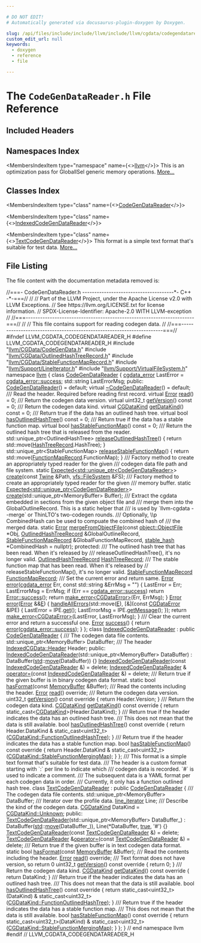 ```yaml
---

# DO NOT EDIT!
# Automatically generated via docusaurus-plugin-doxygen by Doxygen.

slug: /api/files/include/include/llvm/include/llvm/cgdata/codegendatareader-h
custom_edit_url: null
keywords:
  - doxygen
  - reference
  - file

---
```





# The `CodeGenDataReader.h` File Reference

<DoxygenPage pluginConfig={pluginConfig}>



## Included Headers

<IncludesList>
<IncludesListItem
  filePath="llvm/CGData/CodeGenData.h"
  permalink="/docs/api/files/include/include/llvm/include/llvm/cgdata/codegendata-h"
  isLocal="true" />
<IncludesListItem
  filePath="llvm/CGData/OutlinedHashTreeRecord.h"
  permalink="/docs/api/files/include/include/llvm/include/llvm/cgdata/outlinedhashtreerecord-h"
  isLocal="true" />
<IncludesListItem
  filePath="llvm/CGData/StableFunctionMapRecord.h"
  permalink="/docs/api/files/include/include/llvm/include/llvm/cgdata/stablefunctionmaprecord-h"
  isLocal="true" />
<IncludesListItem
  filePath="llvm/Support/LineIterator.h"
  permalink="/docs/api/files/include/include/llvm/include/llvm/support/lineiterator-h"
  isLocal="true" />
<IncludesListItem
  filePath="llvm/Support/VirtualFileSystem.h"
  permalink="/docs/api/files/include/include/llvm/include/llvm/support/virtualfilesystem-h"
  isLocal="true" />
</IncludesList>

## Namespaces Index

<MembersIndex>

<MembersIndexItem
  type="namespace"
  name={<><a href="/docs/api/namespaces/llvm">llvm</a></>}>
This is an optimization pass for GlobalISel generic memory operations. <a href="/docs/api/namespaces/llvm/#details">More...</a>
</MembersIndexItem>

</MembersIndex>

## Classes Index

<MembersIndex>

<MembersIndexItem
  type="class"
  name={<><a href="/docs/api/classes/llvm/codegendatareader">CodeGenDataReader</a></>}>
</MembersIndexItem>

<MembersIndexItem
  type="class"
  name={<><a href="/docs/api/classes/llvm/indexedcodegendatareader">IndexedCodeGenDataReader</a></>}>
</MembersIndexItem>

<MembersIndexItem
  type="class"
  name={<><a href="/docs/api/classes/llvm/textcodegendatareader">TextCodeGenDataReader</a></>}>
This format is a simple text format that&#39;s suitable for test data. <a href="/docs/api/classes/llvm/textcodegendatareader/#details">More...</a>
</MembersIndexItem>

</MembersIndex>


## File Listing

The file content with the documentation metadata removed is:

<ProgramListing>

<Link id="l00001" /><CodeLine lineNumber="1"><span class="doxyHighlightComment">//===- CodeGenDataReader.h --------------------------------------&#42;- C++ -&#42;-===//</span></CodeLine>
<Link id="l00002" /><CodeLine lineNumber="2"><span class="doxyHighlightComment">//</span></CodeLine>
<Link id="l00003" /><CodeLine lineNumber="3"><span class="doxyHighlightComment">// Part of the LLVM Project, under the Apache License v2.0 with LLVM Exceptions.</span></CodeLine>
<Link id="l00004" /><CodeLine lineNumber="4"><span class="doxyHighlightComment">// See https://llvm.org/LICENSE.txt for license information.</span></CodeLine>
<Link id="l00005" /><CodeLine lineNumber="5"><span class="doxyHighlightComment">// SPDX-License-Identifier: Apache-2.0 WITH LLVM-exception</span></CodeLine>
<Link id="l00006" /><CodeLine lineNumber="6"><span class="doxyHighlightComment">//</span></CodeLine>
<Link id="l00007" /><CodeLine lineNumber="7"><span class="doxyHighlightComment">//===----------------------------------------------------------------------===//</span></CodeLine>
<Link id="l00008" /><CodeLine lineNumber="8"><span class="doxyHighlightComment">//</span></CodeLine>
<Link id="l00009" /><CodeLine lineNumber="9"><span class="doxyHighlightComment">// This file contains support for reading codegen data.</span></CodeLine>
<Link id="l00010" /><CodeLine lineNumber="10"><span class="doxyHighlightComment">//</span></CodeLine>
<Link id="l00011" /><CodeLine lineNumber="11"><span class="doxyHighlightComment">//===----------------------------------------------------------------------===//</span></CodeLine>
<Link id="l00012" /><CodeLine lineNumber="12"></CodeLine>
<Link id="l00013" /><CodeLine lineNumber="13"><span class="doxyHighlightPreprocessor">#ifndef LLVM&#95;CGDATA&#95;CODEGENDATAREADER&#95;H</span></CodeLine>
<Link id="l00014" /><CodeLine lineNumber="14"><span class="doxyHighlightPreprocessor">#define LLVM&#95;CGDATA&#95;CODEGENDATAREADER&#95;H</span></CodeLine>
<Link id="l00015" /><CodeLine lineNumber="15"></CodeLine>
<Link id="l00016" /><CodeLine lineNumber="16"><span class="doxyHighlightPreprocessor">#include &quot;<a href="/docs/api/files/include/include/llvm/include/llvm/cgdata/codegendata-h">llvm/CGData/CodeGenData.h</a>&quot;</span></CodeLine>
<Link id="l00017" /><CodeLine lineNumber="17"><span class="doxyHighlightPreprocessor">#include &quot;<a href="/docs/api/files/include/include/llvm/include/llvm/cgdata/outlinedhashtreerecord-h">llvm/CGData/OutlinedHashTreeRecord.h</a>&quot;</span></CodeLine>
<Link id="l00018" /><CodeLine lineNumber="18"><span class="doxyHighlightPreprocessor">#include &quot;<a href="/docs/api/files/include/include/llvm/include/llvm/cgdata/stablefunctionmaprecord-h">llvm/CGData/StableFunctionMapRecord.h</a>&quot;</span></CodeLine>
<Link id="l00019" /><CodeLine lineNumber="19"><span class="doxyHighlightPreprocessor">#include &quot;<a href="/docs/api/files/include/include/llvm/include/llvm/support/lineiterator-h">llvm/Support/LineIterator.h</a>&quot;</span></CodeLine>
<Link id="l00020" /><CodeLine lineNumber="20"><span class="doxyHighlightPreprocessor">#include &quot;<a href="/docs/api/files/include/include/llvm/include/llvm/support/virtualfilesystem-h">llvm/Support/VirtualFileSystem.h</a>&quot;</span></CodeLine>
<Link id="l00021" /><CodeLine lineNumber="21"></CodeLine>
<Link id="l00022" /><CodeLine lineNumber="22"><span class="doxyHighlightKeyword">namespace </span><span class="doxyHighlight"><a href="/docs/api/namespaces/llvm">llvm</a> &#123;</span></CodeLine>
<Link id="l00023" /><CodeLine lineNumber="23"></CodeLine>
<Link id="l00024" /><CodeLine lineNumber="24" lineLink="/docs/api/classes/llvm/codegendatareader"><span class="doxyHighlightKeyword">class </span><span class="doxyHighlight"><a href="/docs/api/classes/llvm/codegendatareader/#a4938a6e9b87fda35e4f530f2e7131a6a">CodeGenDataReader</a> &#123;</span></CodeLine>
<Link id="l00025" /><CodeLine lineNumber="25"><span class="doxyHighlight">  <a href="/docs/api/namespaces/llvm/#a6ea6fb3a4e8248113053829b7fd89c96">cgdata&#95;error</a> LastError = <a href="/docs/api/namespaces/llvm/#a6ea6fb3a4e8248113053829b7fd89c96a260ca9dd8a4577fc00b7bd5810298076">cgdata&#95;error::success</a>;</span></CodeLine>
<Link id="l00026" /><CodeLine lineNumber="26"><span class="doxyHighlight">  std::string LastErrorMsg;</span></CodeLine>
<Link id="l00027" /><CodeLine lineNumber="27"></CodeLine>
<Link id="l00028" /><CodeLine lineNumber="28"><span class="doxyHighlightKeyword">public</span><span class="doxyHighlight">:</span></CodeLine>
<Link id="l00029" /><CodeLine lineNumber="29" lineLink="/docs/api/classes/llvm/codegendatareader/#a4938a6e9b87fda35e4f530f2e7131a6a"><span class="doxyHighlight">  <a href="/docs/api/classes/llvm/codegendatareader/#a4938a6e9b87fda35e4f530f2e7131a6a">CodeGenDataReader</a>() = </span><span class="doxyHighlightKeywordFlow">default</span><span class="doxyHighlight">;</span></CodeLine>
<Link id="l00030" /><CodeLine lineNumber="30" lineLink="/docs/api/classes/llvm/codegendatareader/#a25c012e7b2b088babfa4effb8b594235"><span class="doxyHighlight">  </span><span class="doxyHighlightKeyword">virtual</span><span class="doxyHighlight"> <a href="/docs/api/classes/llvm/codegendatareader/#a25c012e7b2b088babfa4effb8b594235">~CodeGenDataReader</a>() = </span><span class="doxyHighlightKeywordFlow">default</span><span class="doxyHighlight">;</span></CodeLine>
<Link id="l00031" /><CodeLine lineNumber="31"></CodeLine>
<Link id="l00032" /><CodeLine lineNumber="32"><span class="doxyHighlightComment">  /// Read the header.  Required before reading first record.</span></CodeLine>
<Link id="l00033" /><CodeLine lineNumber="33" lineLink="/docs/api/classes/llvm/codegendatareader/#aa20fa4c4ea01f7b1432d0b99deb1c691"><span class="doxyHighlight">  </span><span class="doxyHighlightKeyword">virtual</span><span class="doxyHighlight"> <a href="/docs/api/classes/llvm/error">Error</a> <a href="/docs/api/classes/llvm/codegendatareader/#aa20fa4c4ea01f7b1432d0b99deb1c691">read</a>() = 0;</span></CodeLine>
<Link id="l00034" /><CodeLine lineNumber="34"><span class="doxyHighlightComment">  /// Return the codegen data version.</span></CodeLine>
<Link id="l00035" /><CodeLine lineNumber="35" lineLink="/docs/api/classes/llvm/codegendatareader/#a386744755a9d21a971e5087e05199c10"><span class="doxyHighlight">  </span><span class="doxyHighlightKeyword">virtual</span><span class="doxyHighlight"> uint32&#95;t <a href="/docs/api/classes/llvm/codegendatareader/#a386744755a9d21a971e5087e05199c10">getVersion</a>() </span><span class="doxyHighlightKeyword">const</span><span class="doxyHighlight"> = 0;</span></CodeLine>
<Link id="l00036" /><CodeLine lineNumber="36"><span class="doxyHighlightComment">  /// Return the codegen data kind.</span></CodeLine>
<Link id="l00037" /><CodeLine lineNumber="37" lineLink="/docs/api/classes/llvm/codegendatareader/#a8cea1e14735c7e639093889ef58d358c"><span class="doxyHighlight">  </span><span class="doxyHighlightKeyword">virtual</span><span class="doxyHighlight"> <a href="/docs/api/namespaces/llvm/#a0ba893e7dc00f439ef557e79f12e899f">CGDataKind</a> <a href="/docs/api/classes/llvm/codegendatareader/#a8cea1e14735c7e639093889ef58d358c">getDataKind</a>() </span><span class="doxyHighlightKeyword">const</span><span class="doxyHighlight"> = 0;</span></CodeLine>
<Link id="l00038" /><CodeLine lineNumber="38"><span class="doxyHighlightComment">  /// Return true if the data has an outlined hash tree.</span></CodeLine>
<Link id="l00039" /><CodeLine lineNumber="39" lineLink="/docs/api/classes/llvm/codegendatareader/#a1952f67f7a36cf1438bb35532e2c9681"><span class="doxyHighlight">  </span><span class="doxyHighlightKeyword">virtual</span><span class="doxyHighlight"> </span><span class="doxyHighlightKeywordType">bool</span><span class="doxyHighlight"> <a href="/docs/api/classes/llvm/codegendatareader/#a1952f67f7a36cf1438bb35532e2c9681">hasOutlinedHashTree</a>() </span><span class="doxyHighlightKeyword">const</span><span class="doxyHighlight"> = 0;</span></CodeLine>
<Link id="l00040" /><CodeLine lineNumber="40"><span class="doxyHighlightComment">  /// Return true if the data has a stable function map.</span></CodeLine>
<Link id="l00041" /><CodeLine lineNumber="41" lineLink="/docs/api/classes/llvm/codegendatareader/#a340784b8d4d214561c2e4115e7796d97"><span class="doxyHighlight">  </span><span class="doxyHighlightKeyword">virtual</span><span class="doxyHighlight"> </span><span class="doxyHighlightKeywordType">bool</span><span class="doxyHighlight"> <a href="/docs/api/classes/llvm/codegendatareader/#a340784b8d4d214561c2e4115e7796d97">hasStableFunctionMap</a>() </span><span class="doxyHighlightKeyword">const</span><span class="doxyHighlight"> = 0;</span></CodeLine>
<Link id="l00042" /><CodeLine lineNumber="42"><span class="doxyHighlightComment">  /// Return the outlined hash tree that is released from the reader.</span></CodeLine>
<Link id="l00043" /><CodeLine lineNumber="43" lineLink="/docs/api/classes/llvm/codegendatareader/#ad418978423ac3f031d4a4aab04708310"><span class="doxyHighlight">  std::unique&#95;ptr&lt;OutlinedHashTree&gt; <a href="/docs/api/classes/llvm/codegendatareader/#ad418978423ac3f031d4a4aab04708310">releaseOutlinedHashTree</a>() &#123;</span></CodeLine>
<Link id="l00044" /><CodeLine lineNumber="44"><span class="doxyHighlight">    </span><span class="doxyHighlightKeywordFlow">return</span><span class="doxyHighlight"> std::move(<a href="/docs/api/classes/llvm/codegendatareader/#a3897d2b4576b899d566186c2a97a7a79">HashTreeRecord</a>.HashTree);</span></CodeLine>
<Link id="l00045" /><CodeLine lineNumber="45"><span class="doxyHighlight">  &#125;</span></CodeLine>
<Link id="l00046" /><CodeLine lineNumber="46" lineLink="/docs/api/classes/llvm/codegendatareader/#a50647452c64c1fab25b232c4827ccd2b"><span class="doxyHighlight">  std::unique&#95;ptr&lt;StableFunctionMap&gt; <a href="/docs/api/classes/llvm/codegendatareader/#a50647452c64c1fab25b232c4827ccd2b">releaseStableFunctionMap</a>() &#123;</span></CodeLine>
<Link id="l00047" /><CodeLine lineNumber="47"><span class="doxyHighlight">    </span><span class="doxyHighlightKeywordFlow">return</span><span class="doxyHighlight"> std::move(<a href="/docs/api/classes/llvm/codegendatareader/#a83f3e8474f7cca254a19d876f2e9a3b7">FunctionMapRecord</a>.FunctionMap);</span></CodeLine>
<Link id="l00048" /><CodeLine lineNumber="48"><span class="doxyHighlight">  &#125;</span></CodeLine>
<Link id="l00049" /><CodeLine lineNumber="49"></CodeLine>
<Link id="l00050" /><CodeLine lineNumber="50"><span class="doxyHighlightComment">  /// Factory method to create an appropriately typed reader for the given</span></CodeLine>
<Link id="l00051" /><CodeLine lineNumber="51"><span class="doxyHighlightComment">  /// codegen data file path and file system.</span></CodeLine>
<Link id="l00052" /><CodeLine lineNumber="52"><span class="doxyHighlight">  </span><span class="doxyHighlightKeyword">static</span><span class="doxyHighlight"> <a href="/docs/api/classes/llvm/expected">Expected&lt;std::unique&#95;ptr&lt;CodeGenDataReader&gt;</a>&gt;</span></CodeLine>
<Link id="l00053" /><CodeLine lineNumber="53"><span class="doxyHighlight">  <a href="/docs/api/classes/llvm/codegendatareader/#a4a44372ad9be897766236ba844f560e5">create</a>(</span><span class="doxyHighlightKeyword">const</span><span class="doxyHighlight"> <a href="/docs/api/classes/llvm/twine">Twine</a> &amp;Path, <a href="/docs/api/classes/llvm/vfs/filesystem">vfs::FileSystem</a> &amp;FS);</span></CodeLine>
<Link id="l00054" /><CodeLine lineNumber="54"></CodeLine>
<Link id="l00055" /><CodeLine lineNumber="55"><span class="doxyHighlightComment">  /// Factory method to create an appropriately typed reader for the given</span></CodeLine>
<Link id="l00056" /><CodeLine lineNumber="56"><span class="doxyHighlightComment">  /// memory buffer.</span></CodeLine>
<Link id="l00057" /><CodeLine lineNumber="57"><span class="doxyHighlight">  </span><span class="doxyHighlightKeyword">static</span><span class="doxyHighlight"> <a href="/docs/api/classes/llvm/expected">Expected&lt;std::unique&#95;ptr&lt;CodeGenDataReader&gt;</a>&gt;</span></CodeLine>
<Link id="l00058" /><CodeLine lineNumber="58"><span class="doxyHighlight">  <a href="/docs/api/classes/llvm/codegendatareader/#a4a44372ad9be897766236ba844f560e5">create</a>(std::unique&#95;ptr&lt;MemoryBuffer&gt; Buffer);</span></CodeLine>
<Link id="l00059" /><CodeLine lineNumber="59"></CodeLine>
<Link id="l00060" /><CodeLine lineNumber="60"><span class="doxyHighlightComment">  /// Extract the cgdata embedded in sections from the given object file and</span></CodeLine>
<Link id="l00061" /><CodeLine lineNumber="61"><span class="doxyHighlightComment">  /// merge them into the GlobalOutlineRecord. This is a static helper that</span></CodeLine>
<Link id="l00062" /><CodeLine lineNumber="62"><span class="doxyHighlightComment">  /// is used by &#96;llvm-cgdata --merge&#96; or ThinLTO&#39;s two-codegen rounds.</span></CodeLine>
<Link id="l00063" /><CodeLine lineNumber="63"><span class="doxyHighlightComment">  /// Optionally, \\p CombinedHash can be used to compuate the combined hash of</span></CodeLine>
<Link id="l00064" /><CodeLine lineNumber="64"><span class="doxyHighlightComment">  /// the merged data.</span></CodeLine>
<Link id="l00065" /><CodeLine lineNumber="65"><span class="doxyHighlight">  </span><span class="doxyHighlightKeyword">static</span><span class="doxyHighlight"> <a href="/docs/api/classes/llvm/error">Error</a></span></CodeLine>
<Link id="l00066" /><CodeLine lineNumber="66"><span class="doxyHighlight">  <a href="/docs/api/classes/llvm/codegendatareader/#ad41848e26234890d2d908a09f6709022">mergeFromObjectFile</a>(</span><span class="doxyHighlightKeyword">const</span><span class="doxyHighlight"> <a href="/docs/api/classes/llvm/object/objectfile">object::ObjectFile</a> &#42;Obj,</span></CodeLine>
<Link id="l00067" /><CodeLine lineNumber="67"><span class="doxyHighlight">                      <a href="/docs/api/structs/llvm/outlinedhashtreerecord">OutlinedHashTreeRecord</a> &amp;GlobalOutlineRecord,</span></CodeLine>
<Link id="l00068" /><CodeLine lineNumber="68"><span class="doxyHighlight">                      <a href="/docs/api/structs/llvm/stablefunctionmaprecord">StableFunctionMapRecord</a> &amp;GlobalFunctionMapRecord,</span></CodeLine>
<Link id="l00069" /><CodeLine lineNumber="69"><span class="doxyHighlight">                      <a href="/docs/api/namespaces/llvm/#a3f07bd5ee30b6a57ddc214f64d5fd941">stable&#95;hash</a> &#42;CombinedHash = </span><span class="doxyHighlightKeyword">nullptr</span><span class="doxyHighlight">);</span></CodeLine>
<Link id="l00070" /><CodeLine lineNumber="70"></CodeLine>
<Link id="l00071" /><CodeLine lineNumber="71"><span class="doxyHighlightKeyword">protected</span><span class="doxyHighlight">:</span></CodeLine>
<Link id="l00072" /><CodeLine lineNumber="72"><span class="doxyHighlightComment">  /// The outlined hash tree that has been read. When it&#39;s released by</span></CodeLine>
<Link id="l00073" /><CodeLine lineNumber="73"><span class="doxyHighlightComment">  /// releaseOutlinedHashTree(), it&#39;s no longer valid.</span></CodeLine>
<Link id="l00074" /><CodeLine lineNumber="74" lineLink="/docs/api/classes/llvm/codegendatareader/#a3897d2b4576b899d566186c2a97a7a79"><span class="doxyHighlight">  <a href="/docs/api/structs/llvm/outlinedhashtreerecord">OutlinedHashTreeRecord</a> <a href="/docs/api/classes/llvm/codegendatareader/#a3897d2b4576b899d566186c2a97a7a79">HashTreeRecord</a>;</span></CodeLine>
<Link id="l00075" /><CodeLine lineNumber="75"></CodeLine>
<Link id="l00076" /><CodeLine lineNumber="76"><span class="doxyHighlightComment">  /// The stable function map that has been read. When it&#39;s released by</span></CodeLine>
<Link id="l00077" /><CodeLine lineNumber="77"><span class="doxyHighlight">  </span><span class="doxyHighlightComment">// releaseStableFunctionMap(), it&#39;s no longer valid.</span></CodeLine>
<Link id="l00078" /><CodeLine lineNumber="78" lineLink="/docs/api/classes/llvm/codegendatareader/#a83f3e8474f7cca254a19d876f2e9a3b7"><span class="doxyHighlight">  <a href="/docs/api/structs/llvm/stablefunctionmaprecord">StableFunctionMapRecord</a> <a href="/docs/api/classes/llvm/codegendatareader/#a83f3e8474f7cca254a19d876f2e9a3b7">FunctionMapRecord</a>;</span></CodeLine>
<Link id="l00079" /><CodeLine lineNumber="79"></CodeLine>
<Link id="l00080" /><CodeLine lineNumber="80"><span class="doxyHighlightComment">  /// Set the current error and return same.</span></CodeLine>
<Link id="l00081" /><CodeLine lineNumber="81" lineLink="/docs/api/classes/llvm/codegendatareader/#a4d9d859b066e0d93458a74c4763cf553"><span class="doxyHighlight">  <a href="/docs/api/classes/llvm/error">Error</a> <a href="/docs/api/classes/llvm/codegendatareader/#a4d9d859b066e0d93458a74c4763cf553">error</a>(<a href="/docs/api/namespaces/llvm/#a6ea6fb3a4e8248113053829b7fd89c96">cgdata&#95;error</a> Err, </span><span class="doxyHighlightKeyword">const</span><span class="doxyHighlight"> std::string &amp;ErrMsg = </span><span class="doxyHighlightStringLiteral">&quot;&quot;</span><span class="doxyHighlight">) &#123;</span></CodeLine>
<Link id="l00082" /><CodeLine lineNumber="82"><span class="doxyHighlight">    LastError = Err;</span></CodeLine>
<Link id="l00083" /><CodeLine lineNumber="83"><span class="doxyHighlight">    LastErrorMsg = ErrMsg;</span></CodeLine>
<Link id="l00084" /><CodeLine lineNumber="84"><span class="doxyHighlight">    </span><span class="doxyHighlightKeywordFlow">if</span><span class="doxyHighlight"> (Err == <a href="/docs/api/namespaces/llvm/#a6ea6fb3a4e8248113053829b7fd89c96a260ca9dd8a4577fc00b7bd5810298076">cgdata&#95;error::success</a>)</span></CodeLine>
<Link id="l00085" /><CodeLine lineNumber="85"><span class="doxyHighlight">      </span><span class="doxyHighlightKeywordFlow">return</span><span class="doxyHighlight"> <a href="/docs/api/classes/llvm/error/#a4dfd0813c3d0e0a30439b5a3e9196b59">Error::success</a>();</span></CodeLine>
<Link id="l00086" /><CodeLine lineNumber="86"><span class="doxyHighlight">    </span><span class="doxyHighlightKeywordFlow">return</span><span class="doxyHighlight"> <a href="/docs/api/namespaces/llvm/#a9999bd897fc8a1648bd69b36fee2d357">make&#95;error&lt;CGDataError&gt;</a>(Err, ErrMsg);</span></CodeLine>
<Link id="l00087" /><CodeLine lineNumber="87"><span class="doxyHighlight">  &#125;</span></CodeLine>
<Link id="l00088" /><CodeLine lineNumber="88"></CodeLine>
<Link id="l00089" /><CodeLine lineNumber="89" lineLink="/docs/api/classes/llvm/codegendatareader/#aa674edf94147d4f7be423bcb307ab377"><span class="doxyHighlight">  <a href="/docs/api/classes/llvm/error">Error</a> <a href="/docs/api/classes/llvm/codegendatareader/#aa674edf94147d4f7be423bcb307ab377">error</a>(<a href="/docs/api/classes/llvm/error">Error</a> &amp;&amp;<a href="/docs/api/files/lib/lib/ir/builtingcs-cpp/#abb2b3a60ccc38a28239e19a1646e0c8a">E</a>) &#123;</span></CodeLine>
<Link id="l00090" /><CodeLine lineNumber="90"><span class="doxyHighlight">    <a href="/docs/api/namespaces/llvm/#a2aa0f5c36ac6291f5d5f2b4efd9ffe70">handleAllErrors</a>(std::move(<a href="/docs/api/files/lib/lib/ir/builtingcs-cpp/#abb2b3a60ccc38a28239e19a1646e0c8a">E</a>), &#91;&amp;&#93;(</span><span class="doxyHighlightKeyword">const</span><span class="doxyHighlight"> <a href="/docs/api/classes/llvm/cgdataerror">CGDataError</a> &amp;IPE) &#123;</span></CodeLine>
<Link id="l00091" /><CodeLine lineNumber="91"><span class="doxyHighlight">      LastError = IPE.<a href="/docs/api/classes/llvm/cgdataerror/#af723597667ca015a380525ed878859b9">get</a>();</span></CodeLine>
<Link id="l00092" /><CodeLine lineNumber="92"><span class="doxyHighlight">      LastErrorMsg = IPE.<a href="/docs/api/classes/llvm/cgdataerror/#a1990c5de7fed9ac92508512f4328580f">getMessage</a>();</span></CodeLine>
<Link id="l00093" /><CodeLine lineNumber="93"><span class="doxyHighlight">    &#125;);</span></CodeLine>
<Link id="l00094" /><CodeLine lineNumber="94"><span class="doxyHighlight">    </span><span class="doxyHighlightKeywordFlow">return</span><span class="doxyHighlight"> <a href="/docs/api/namespaces/llvm/#a9999bd897fc8a1648bd69b36fee2d357">make&#95;error&lt;CGDataError&gt;</a>(LastError, LastErrorMsg);</span></CodeLine>
<Link id="l00095" /><CodeLine lineNumber="95"><span class="doxyHighlight">  &#125;</span></CodeLine>
<Link id="l00096" /><CodeLine lineNumber="96"></CodeLine>
<Link id="l00097" /><CodeLine lineNumber="97"><span class="doxyHighlightComment">  /// Clear the current error and return a successful one.</span></CodeLine>
<Link id="l00098" /><CodeLine lineNumber="98" lineLink="/docs/api/classes/llvm/codegendatareader/#a1ef2fb8f19fa17d3e0445cc0f00b8a9a"><span class="doxyHighlight">  <a href="/docs/api/classes/llvm/error">Error</a> <a href="/docs/api/classes/llvm/codegendatareader/#a1ef2fb8f19fa17d3e0445cc0f00b8a9a">success</a>() &#123; </span><span class="doxyHighlightKeywordFlow">return</span><span class="doxyHighlight"> <a href="/docs/api/files/lib/lib/debuginfo/lib/debuginfo/codeview/symbolrecordmapping-cpp/#a9cdf893c7d17e47fa1ed8bebf92a5da4">error</a>(<a href="/docs/api/namespaces/llvm/#a6ea6fb3a4e8248113053829b7fd89c96a260ca9dd8a4577fc00b7bd5810298076">cgdata&#95;error::success</a>); &#125;</span></CodeLine>
<Link id="l00099" /><CodeLine lineNumber="99"><span class="doxyHighlight">&#125;;</span></CodeLine>
<Link id="l00100" /><CodeLine lineNumber="100"></CodeLine>
<Link id="l00101" /><CodeLine lineNumber="101" lineLink="/docs/api/classes/llvm/indexedcodegendatareader"><span class="doxyHighlightKeyword">class </span><span class="doxyHighlight"><a href="/docs/api/classes/llvm/indexedcodegendatareader/#a92308cb683e65696aaa2b07819e006d9">IndexedCodeGenDataReader</a> : </span><span class="doxyHighlightKeyword">public</span><span class="doxyHighlight"> <a href="/docs/api/classes/llvm/codegendatareader/#a4938a6e9b87fda35e4f530f2e7131a6a">CodeGenDataReader</a> &#123;</span></CodeLine>
<Link id="l00102" /><CodeLine lineNumber="102"><span class="doxyHighlightComment">  /// The codegen data file contents.</span></CodeLine>
<Link id="l00103" /><CodeLine lineNumber="103"><span class="doxyHighlight">  std::unique&#95;ptr&lt;MemoryBuffer&gt; DataBuffer;</span></CodeLine>
<Link id="l00104" /><CodeLine lineNumber="104"><span class="doxyHighlightComment">  /// The header</span></CodeLine>
<Link id="l00105" /><CodeLine lineNumber="105"><span class="doxyHighlight">  <a href="/docs/api/structs/llvm/indexedcgdata/header">IndexedCGData::Header</a> Header;</span></CodeLine>
<Link id="l00106" /><CodeLine lineNumber="106"></CodeLine>
<Link id="l00107" /><CodeLine lineNumber="107"><span class="doxyHighlightKeyword">public</span><span class="doxyHighlight">:</span></CodeLine>
<Link id="l00108" /><CodeLine lineNumber="108" lineLink="/docs/api/classes/llvm/indexedcodegendatareader/#a92308cb683e65696aaa2b07819e006d9"><span class="doxyHighlight">  <a href="/docs/api/classes/llvm/indexedcodegendatareader/#a92308cb683e65696aaa2b07819e006d9">IndexedCodeGenDataReader</a>(std::unique&#95;ptr&lt;MemoryBuffer&gt; DataBuffer)</span></CodeLine>
<Link id="l00109" /><CodeLine lineNumber="109"><span class="doxyHighlight">      : DataBuffer(<a href="/docs/api/namespaces/std">std</a>::<a href="/docs/api/namespaces/llvm/#abfc9c7ecf70f66901e439f7c04ef3dbb">move</a>(DataBuffer)) &#123;&#125;</span></CodeLine>
<Link id="l00110" /><CodeLine lineNumber="110" lineLink="/docs/api/classes/llvm/indexedcodegendatareader/#a7a7a54c7e6de6c228adfd1353af2ea6b"><span class="doxyHighlight">  <a href="/docs/api/classes/llvm/indexedcodegendatareader/#a7a7a54c7e6de6c228adfd1353af2ea6b">IndexedCodeGenDataReader</a>(</span><span class="doxyHighlightKeyword">const</span><span class="doxyHighlight"> <a href="/docs/api/classes/llvm/indexedcodegendatareader/#a92308cb683e65696aaa2b07819e006d9">IndexedCodeGenDataReader</a> &amp;) = </span><span class="doxyHighlightKeyword">delete</span><span class="doxyHighlight">;</span></CodeLine>
<Link id="l00111" /><CodeLine lineNumber="111"><span class="doxyHighlight">  <a href="/docs/api/classes/llvm/indexedcodegendatareader/#a92308cb683e65696aaa2b07819e006d9">IndexedCodeGenDataReader</a> &amp;</span></CodeLine>
<Link id="l00112" /><CodeLine lineNumber="112" lineLink="/docs/api/classes/llvm/indexedcodegendatareader/#aaa3cd201023486c1b6fe0291299cb530"><span class="doxyHighlight">  <a href="/docs/api/classes/llvm/indexedcodegendatareader/#aaa3cd201023486c1b6fe0291299cb530">operator=</a>(</span><span class="doxyHighlightKeyword">const</span><span class="doxyHighlight"> <a href="/docs/api/classes/llvm/indexedcodegendatareader/#a92308cb683e65696aaa2b07819e006d9">IndexedCodeGenDataReader</a> &amp;) = </span><span class="doxyHighlightKeyword">delete</span><span class="doxyHighlight">;</span></CodeLine>
<Link id="l00113" /><CodeLine lineNumber="113"></CodeLine>
<Link id="l00114" /><CodeLine lineNumber="114"><span class="doxyHighlightComment">  /// Return true if the given buffer is in binary codegen data format.</span></CodeLine>
<Link id="l00115" /><CodeLine lineNumber="115"><span class="doxyHighlight">  </span><span class="doxyHighlightKeyword">static</span><span class="doxyHighlight"> </span><span class="doxyHighlightKeywordType">bool</span><span class="doxyHighlight"> <a href="/docs/api/classes/llvm/indexedcodegendatareader/#a3d830a3c802045bb715c15756112ab48">hasFormat</a>(</span><span class="doxyHighlightKeyword">const</span><span class="doxyHighlight"> <a href="/docs/api/classes/llvm/memorybuffer">MemoryBuffer</a> &amp;Buffer);</span></CodeLine>
<Link id="l00116" /><CodeLine lineNumber="116"><span class="doxyHighlightComment">  /// Read the contents including the header.</span></CodeLine>
<Link id="l00117" /><CodeLine lineNumber="117"><span class="doxyHighlight">  <a href="/docs/api/classes/llvm/error">Error</a> <a href="/docs/api/classes/llvm/indexedcodegendatareader/#a3f022987ea846df57d06f91074954335">read</a>() </span><span class="doxyHighlightKeyword">override</span><span class="doxyHighlight">;</span></CodeLine>
<Link id="l00118" /><CodeLine lineNumber="118"><span class="doxyHighlightComment">  /// Return the codegen data version.</span></CodeLine>
<Link id="l00119" /><CodeLine lineNumber="119" lineLink="/docs/api/classes/llvm/indexedcodegendatareader/#af416deefa4d3e33abb3110e18fcb0f13"><span class="doxyHighlight">  uint32&#95;t <a href="/docs/api/classes/llvm/indexedcodegendatareader/#af416deefa4d3e33abb3110e18fcb0f13">getVersion</a>()</span><span class="doxyHighlightKeyword"> const override </span><span class="doxyHighlight">&#123; </span><span class="doxyHighlightKeywordFlow">return</span><span class="doxyHighlight"> Header.Version; &#125;</span></CodeLine>
<Link id="l00120" /><CodeLine lineNumber="120"><span class="doxyHighlightComment">  /// Return the codegen data kind.</span></CodeLine>
<Link id="l00121" /><CodeLine lineNumber="121" lineLink="/docs/api/classes/llvm/indexedcodegendatareader/#a94132a686c579a6c8774923a58a5ec25"><span class="doxyHighlight">  <a href="/docs/api/namespaces/llvm/#a0ba893e7dc00f439ef557e79f12e899f">CGDataKind</a> <a href="/docs/api/classes/llvm/indexedcodegendatareader/#a94132a686c579a6c8774923a58a5ec25">getDataKind</a>()</span><span class="doxyHighlightKeyword"> const override </span><span class="doxyHighlight">&#123;</span></CodeLine>
<Link id="l00122" /><CodeLine lineNumber="122"><span class="doxyHighlight">    </span><span class="doxyHighlightKeywordFlow">return</span><span class="doxyHighlight"> </span><span class="doxyHighlightKeyword">static&#95;cast&lt;</span><span class="doxyHighlight"><a href="/docs/api/namespaces/llvm/#a0ba893e7dc00f439ef557e79f12e899f">CGDataKind</a></span><span class="doxyHighlightKeyword">&gt;</span><span class="doxyHighlight">(Header.DataKind);</span></CodeLine>
<Link id="l00123" /><CodeLine lineNumber="123"><span class="doxyHighlight">  &#125;</span></CodeLine>
<Link id="l00124" /><CodeLine lineNumber="124"><span class="doxyHighlightComment">  /// Return true if the header indicates the data has an outlined hash tree.</span></CodeLine>
<Link id="l00125" /><CodeLine lineNumber="125"><span class="doxyHighlightComment">  /// This does not mean that the data is still available.</span></CodeLine>
<Link id="l00126" /><CodeLine lineNumber="126" lineLink="/docs/api/classes/llvm/indexedcodegendatareader/#a8a622c3ffacf4ba8a9288bbe575fc92b"><span class="doxyHighlight">  </span><span class="doxyHighlightKeywordType">bool</span><span class="doxyHighlight"> <a href="/docs/api/classes/llvm/indexedcodegendatareader/#a8a622c3ffacf4ba8a9288bbe575fc92b">hasOutlinedHashTree</a>()</span><span class="doxyHighlightKeyword"> const override </span><span class="doxyHighlight">&#123;</span></CodeLine>
<Link id="l00127" /><CodeLine lineNumber="127"><span class="doxyHighlight">    </span><span class="doxyHighlightKeywordFlow">return</span><span class="doxyHighlight"> Header.DataKind &amp;</span></CodeLine>
<Link id="l00128" /><CodeLine lineNumber="128"><span class="doxyHighlight">           </span><span class="doxyHighlightKeyword">static&#95;cast&lt;</span><span class="doxyHighlight">uint32&#95;t</span><span class="doxyHighlightKeyword">&gt;</span><span class="doxyHighlight">(<a href="/docs/api/namespaces/llvm/#a0ba893e7dc00f439ef557e79f12e899fae43cdbf8003571786314ee11a4028215">CGDataKind::FunctionOutlinedHashTree</a>);</span></CodeLine>
<Link id="l00129" /><CodeLine lineNumber="129"><span class="doxyHighlight">  &#125;</span></CodeLine>
<Link id="l00130" /><CodeLine lineNumber="130"><span class="doxyHighlightComment">  /// Return true if the header indicates the data has a stable function map.</span></CodeLine>
<Link id="l00131" /><CodeLine lineNumber="131" lineLink="/docs/api/classes/llvm/indexedcodegendatareader/#a58bf290952f374f78bba7b4d75827902"><span class="doxyHighlight">  </span><span class="doxyHighlightKeywordType">bool</span><span class="doxyHighlight"> <a href="/docs/api/classes/llvm/indexedcodegendatareader/#a58bf290952f374f78bba7b4d75827902">hasStableFunctionMap</a>()</span><span class="doxyHighlightKeyword"> const override </span><span class="doxyHighlight">&#123;</span></CodeLine>
<Link id="l00132" /><CodeLine lineNumber="132"><span class="doxyHighlight">    </span><span class="doxyHighlightKeywordFlow">return</span><span class="doxyHighlight"> Header.DataKind &amp;</span></CodeLine>
<Link id="l00133" /><CodeLine lineNumber="133"><span class="doxyHighlight">           </span><span class="doxyHighlightKeyword">static&#95;cast&lt;</span><span class="doxyHighlight">uint32&#95;t</span><span class="doxyHighlightKeyword">&gt;</span><span class="doxyHighlight">(<a href="/docs/api/namespaces/llvm/#a0ba893e7dc00f439ef557e79f12e899fa6c3b28d822d5623f3a00d66057afca55">CGDataKind::StableFunctionMergingMap</a>);</span></CodeLine>
<Link id="l00134" /><CodeLine lineNumber="134"><span class="doxyHighlight">  &#125;</span></CodeLine>
<Link id="l00135" /><CodeLine lineNumber="135"><span class="doxyHighlight">&#125;;</span></CodeLine>
<Link id="l00136" /><CodeLine lineNumber="136"></CodeLine>
<Link id="l00137" /><CodeLine lineNumber="137"><span class="doxyHighlightComment">/// This format is a simple text format that&#39;s suitable for test data.</span></CodeLine>
<Link id="l00138" /><CodeLine lineNumber="138"><span class="doxyHighlightComment">/// The header is a custom format starting with &#96;:&#96; per line to indicate which</span></CodeLine>
<Link id="l00139" /><CodeLine lineNumber="139"><span class="doxyHighlightComment">/// codegen data is recorded. &#96;#&#96; is used to indicate a comment.</span></CodeLine>
<Link id="l00140" /><CodeLine lineNumber="140"><span class="doxyHighlightComment">/// The subsequent data is a YAML format per each codegen data in order.</span></CodeLine>
<Link id="l00141" /><CodeLine lineNumber="141"><span class="doxyHighlightComment">/// Currently, it only has a function outlined hash tree.</span></CodeLine>
<Link id="l00142" /><CodeLine lineNumber="142" lineLink="/docs/api/classes/llvm/textcodegendatareader"><span class="doxyHighlightKeyword">class </span><span class="doxyHighlight"><a href="/docs/api/classes/llvm/textcodegendatareader/#ae69f5c7f0c299614d5f4889b180df61a">TextCodeGenDataReader</a> : </span><span class="doxyHighlightKeyword">public</span><span class="doxyHighlight"> <a href="/docs/api/classes/llvm/codegendatareader/#a4938a6e9b87fda35e4f530f2e7131a6a">CodeGenDataReader</a> &#123;</span></CodeLine>
<Link id="l00143" /><CodeLine lineNumber="143"><span class="doxyHighlightComment">  /// The codegen data file contents.</span></CodeLine>
<Link id="l00144" /><CodeLine lineNumber="144"><span class="doxyHighlight">  std::unique&#95;ptr&lt;MemoryBuffer&gt; DataBuffer;</span></CodeLine>
<Link id="l00145" /><CodeLine lineNumber="145"><span class="doxyHighlightComment">  /// Iterator over the profile data.</span></CodeLine>
<Link id="l00146" /><CodeLine lineNumber="146"><span class="doxyHighlight">  <a href="/docs/api/classes/llvm/line-iterator">line&#95;iterator</a> Line;</span></CodeLine>
<Link id="l00147" /><CodeLine lineNumber="147"><span class="doxyHighlightComment">  /// Describe the kind of the codegen data.</span></CodeLine>
<Link id="l00148" /><CodeLine lineNumber="148"><span class="doxyHighlight">  <a href="/docs/api/namespaces/llvm/#a0ba893e7dc00f439ef557e79f12e899f">CGDataKind</a> DataKind = <a href="/docs/api/namespaces/llvm/#a0ba893e7dc00f439ef557e79f12e899fa88183b946cc5f0e8c96b2e66e1c74a7e">CGDataKind::Unknown</a>;</span></CodeLine>
<Link id="l00149" /><CodeLine lineNumber="149"></CodeLine>
<Link id="l00150" /><CodeLine lineNumber="150"><span class="doxyHighlightKeyword">public</span><span class="doxyHighlight">:</span></CodeLine>
<Link id="l00151" /><CodeLine lineNumber="151" lineLink="/docs/api/classes/llvm/textcodegendatareader/#ae69f5c7f0c299614d5f4889b180df61a"><span class="doxyHighlight">  <a href="/docs/api/classes/llvm/textcodegendatareader/#ae69f5c7f0c299614d5f4889b180df61a">TextCodeGenDataReader</a>(std::unique&#95;ptr&lt;MemoryBuffer&gt; DataBuffer&#95;)</span></CodeLine>
<Link id="l00152" /><CodeLine lineNumber="152"><span class="doxyHighlight">      : DataBuffer(<a href="/docs/api/namespaces/std">std</a>::<a href="/docs/api/namespaces/llvm/#abfc9c7ecf70f66901e439f7c04ef3dbb">move</a>(DataBuffer&#95;)), Line(&#42;DataBuffer, <a href="/docs/api/files/lib/lib/analysis/basicaliasanalysis-cpp/#af6d5cafbdfc5313e65d990120021a3ec">true</a>, </span><span class="doxyHighlightStringLiteral">&#39;#&#39;</span><span class="doxyHighlight">) &#123;&#125;</span></CodeLine>
<Link id="l00153" /><CodeLine lineNumber="153" lineLink="/docs/api/classes/llvm/textcodegendatareader/#ad5450da05b9514dee92bd51ff0cc0d0f"><span class="doxyHighlight">  <a href="/docs/api/classes/llvm/textcodegendatareader/#ad5450da05b9514dee92bd51ff0cc0d0f">TextCodeGenDataReader</a>(</span><span class="doxyHighlightKeyword">const</span><span class="doxyHighlight"> <a href="/docs/api/classes/llvm/textcodegendatareader/#ae69f5c7f0c299614d5f4889b180df61a">TextCodeGenDataReader</a> &amp;) = </span><span class="doxyHighlightKeyword">delete</span><span class="doxyHighlight">;</span></CodeLine>
<Link id="l00154" /><CodeLine lineNumber="154" lineLink="/docs/api/classes/llvm/textcodegendatareader/#a859c55bdbb63c4e6a96fed3caef23054"><span class="doxyHighlight">  <a href="/docs/api/classes/llvm/textcodegendatareader/#ae69f5c7f0c299614d5f4889b180df61a">TextCodeGenDataReader</a> &amp;<a href="/docs/api/classes/llvm/textcodegendatareader/#a859c55bdbb63c4e6a96fed3caef23054">operator=</a>(</span><span class="doxyHighlightKeyword">const</span><span class="doxyHighlight"> <a href="/docs/api/classes/llvm/textcodegendatareader/#ae69f5c7f0c299614d5f4889b180df61a">TextCodeGenDataReader</a> &amp;) = </span><span class="doxyHighlightKeyword">delete</span><span class="doxyHighlight">;</span></CodeLine>
<Link id="l00155" /><CodeLine lineNumber="155"></CodeLine>
<Link id="l00156" /><CodeLine lineNumber="156"><span class="doxyHighlightComment">  /// Return true if the given buffer is in text codegen data format.</span></CodeLine>
<Link id="l00157" /><CodeLine lineNumber="157"><span class="doxyHighlight">  </span><span class="doxyHighlightKeyword">static</span><span class="doxyHighlight"> </span><span class="doxyHighlightKeywordType">bool</span><span class="doxyHighlight"> <a href="/docs/api/classes/llvm/textcodegendatareader/#a0199559e6f0464acf4c2c30bcb041a03">hasFormat</a>(</span><span class="doxyHighlightKeyword">const</span><span class="doxyHighlight"> <a href="/docs/api/classes/llvm/memorybuffer">MemoryBuffer</a> &amp;Buffer);</span></CodeLine>
<Link id="l00158" /><CodeLine lineNumber="158"><span class="doxyHighlightComment">  /// Read the contents including the header.</span></CodeLine>
<Link id="l00159" /><CodeLine lineNumber="159"><span class="doxyHighlight">  <a href="/docs/api/classes/llvm/error">Error</a> <a href="/docs/api/classes/llvm/textcodegendatareader/#a6a6f3695c97c301eee0369ec5e669c61">read</a>() </span><span class="doxyHighlightKeyword">override</span><span class="doxyHighlight">;</span></CodeLine>
<Link id="l00160" /><CodeLine lineNumber="160"><span class="doxyHighlightComment">  /// Text format does not have version, so return 0</span></CodeLine>
<Link id="l00161" /><CodeLine lineNumber="161" lineLink="/docs/api/classes/llvm/textcodegendatareader/#a9bf5a794d1bc797ac2d297e53f4dd7de"><span class="doxyHighlight">  uint32&#95;t <a href="/docs/api/classes/llvm/textcodegendatareader/#a9bf5a794d1bc797ac2d297e53f4dd7de">getVersion</a>()</span><span class="doxyHighlightKeyword"> const override </span><span class="doxyHighlight">&#123; </span><span class="doxyHighlightKeywordFlow">return</span><span class="doxyHighlight"> 0; &#125;</span></CodeLine>
<Link id="l00162" /><CodeLine lineNumber="162"><span class="doxyHighlightComment">  /// Return the codegen data kind.</span></CodeLine>
<Link id="l00163" /><CodeLine lineNumber="163" lineLink="/docs/api/classes/llvm/textcodegendatareader/#af32fd4139e9b2e17498529ec3962a76b"><span class="doxyHighlight">  <a href="/docs/api/namespaces/llvm/#a0ba893e7dc00f439ef557e79f12e899f">CGDataKind</a> <a href="/docs/api/classes/llvm/textcodegendatareader/#af32fd4139e9b2e17498529ec3962a76b">getDataKind</a>()</span><span class="doxyHighlightKeyword"> const override </span><span class="doxyHighlight">&#123; </span><span class="doxyHighlightKeywordFlow">return</span><span class="doxyHighlight"> DataKind; &#125;</span></CodeLine>
<Link id="l00164" /><CodeLine lineNumber="164"><span class="doxyHighlightComment">  /// Return true if the header indicates the data has an outlined hash tree.</span></CodeLine>
<Link id="l00165" /><CodeLine lineNumber="165"><span class="doxyHighlightComment">  /// This does not mean that the data is still available.</span></CodeLine>
<Link id="l00166" /><CodeLine lineNumber="166" lineLink="/docs/api/classes/llvm/textcodegendatareader/#a68854a96bdcb976a8dca5cda1d52e0ea"><span class="doxyHighlight">  </span><span class="doxyHighlightKeywordType">bool</span><span class="doxyHighlight"> <a href="/docs/api/classes/llvm/textcodegendatareader/#a68854a96bdcb976a8dca5cda1d52e0ea">hasOutlinedHashTree</a>()</span><span class="doxyHighlightKeyword"> const override </span><span class="doxyHighlight">&#123;</span></CodeLine>
<Link id="l00167" /><CodeLine lineNumber="167"><span class="doxyHighlight">    </span><span class="doxyHighlightKeywordFlow">return</span><span class="doxyHighlight"> </span><span class="doxyHighlightKeyword">static&#95;cast&lt;</span><span class="doxyHighlight">uint32&#95;t</span><span class="doxyHighlightKeyword">&gt;</span><span class="doxyHighlight">(DataKind) &amp;</span></CodeLine>
<Link id="l00168" /><CodeLine lineNumber="168"><span class="doxyHighlight">           </span><span class="doxyHighlightKeyword">static&#95;cast&lt;</span><span class="doxyHighlight">uint32&#95;t</span><span class="doxyHighlightKeyword">&gt;</span><span class="doxyHighlight">(<a href="/docs/api/namespaces/llvm/#a0ba893e7dc00f439ef557e79f12e899fae43cdbf8003571786314ee11a4028215">CGDataKind::FunctionOutlinedHashTree</a>);</span></CodeLine>
<Link id="l00169" /><CodeLine lineNumber="169"><span class="doxyHighlight">  &#125;</span></CodeLine>
<Link id="l00170" /><CodeLine lineNumber="170"><span class="doxyHighlightComment">  /// Return true if the header indicates the data has a stable function map.</span></CodeLine>
<Link id="l00171" /><CodeLine lineNumber="171"><span class="doxyHighlightComment">  /// This does not mean that the data is still available.</span></CodeLine>
<Link id="l00172" /><CodeLine lineNumber="172" lineLink="/docs/api/classes/llvm/textcodegendatareader/#a2e6bd5da5516cd15d7331b544e2eb6c8"><span class="doxyHighlight">  </span><span class="doxyHighlightKeywordType">bool</span><span class="doxyHighlight"> <a href="/docs/api/classes/llvm/textcodegendatareader/#a2e6bd5da5516cd15d7331b544e2eb6c8">hasStableFunctionMap</a>()</span><span class="doxyHighlightKeyword"> const override </span><span class="doxyHighlight">&#123;</span></CodeLine>
<Link id="l00173" /><CodeLine lineNumber="173"><span class="doxyHighlight">    </span><span class="doxyHighlightKeywordFlow">return</span><span class="doxyHighlight"> </span><span class="doxyHighlightKeyword">static&#95;cast&lt;</span><span class="doxyHighlight">uint32&#95;t</span><span class="doxyHighlightKeyword">&gt;</span><span class="doxyHighlight">(DataKind) &amp;</span></CodeLine>
<Link id="l00174" /><CodeLine lineNumber="174"><span class="doxyHighlight">           </span><span class="doxyHighlightKeyword">static&#95;cast&lt;</span><span class="doxyHighlight">uint32&#95;t</span><span class="doxyHighlightKeyword">&gt;</span><span class="doxyHighlight">(<a href="/docs/api/namespaces/llvm/#a0ba893e7dc00f439ef557e79f12e899fa6c3b28d822d5623f3a00d66057afca55">CGDataKind::StableFunctionMergingMap</a>);</span></CodeLine>
<Link id="l00175" /><CodeLine lineNumber="175"><span class="doxyHighlight">  &#125;</span></CodeLine>
<Link id="l00176" /><CodeLine lineNumber="176"><span class="doxyHighlight">&#125;;</span></CodeLine>
<Link id="l00177" /><CodeLine lineNumber="177"></CodeLine>
<Link id="l00178" /><CodeLine lineNumber="178"><span class="doxyHighlight">&#125; </span><span class="doxyHighlightComment">// end namespace llvm</span></CodeLine>
<Link id="l00179" /><CodeLine lineNumber="179"></CodeLine>
<Link id="l00180" /><CodeLine lineNumber="180"><span class="doxyHighlightPreprocessor">#endif </span><span class="doxyHighlightComment">// LLVM&#95;CGDATA&#95;CODEGENDATAREADER&#95;H</span></CodeLine>

</ProgramListing>


</DoxygenPage>
